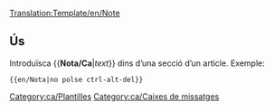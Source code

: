 <noinclude>[[Translation:Template/en/Note]]</noinclude><noinclude></noinclude>{{ca/Metacaixa d'avís| tipus = informació
| text  = <strong>Nota</strong><br>{{{1| Qui va afegir aquesta plantilla no va fixar una nota específica, per la qual cosa aquest quadre ha de ser esborrat o actualitzat}}}
}}<noinclude>

==Ús==
Introduïsca <nowiki>{{</nowiki>'''Nota/Ca'''|''text''<nowiki>}}</nowiki> dins d’una secció d’un article. Exemple:
<pre>{{en/Nota|no polse ctrl-alt-del}}</pre>

[[Category:ca/Plantilles]][[Category:ca/Caixes de missatges]]</noinclude>